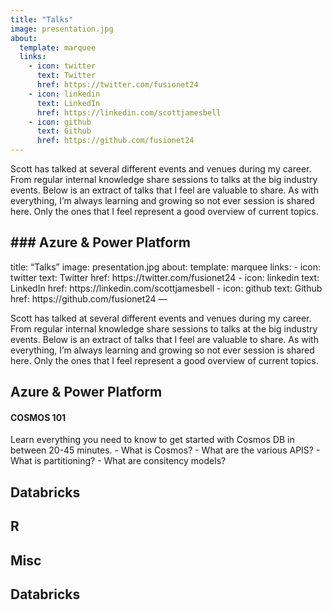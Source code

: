 ---
title: "Talks"
image: presentation.jpg
about:
  template: marquee
  links:
    - icon: twitter
      text: Twitter
      href: https://twitter.com/fusionet24
    - icon: linkedin
      text: LinkedIn
      href: https://linkedin.com/scottjamesbell
    - icon: github
      text: Github
      href: https://github.com/fusionet24
---

Scott has talked at several different events and venues during my career. From regular internal knowledge share sessions to talks at the big industry events. Below is an extract of talks that I feel are valuable to share. As with everything, I'm always learning and growing so not ever session is shared here. Only the ones that I feel represent a good overview of current topics.

### Azure & Power Platform
---
title: "Talks"
image: presentation.jpg
about:
  template: marquee
  links:
    - icon: twitter
      text: Twitter
      href: https://twitter.com/fusionet24
    - icon: linkedin
      text: LinkedIn
      href: https://linkedin.com/scottjamesbell
    - icon: github
      text: Github
      href: https://github.com/fusionet24
---

Scott has talked at several different events and venues during my career. From regular internal knowledge share sessions to talks at the big industry events. Below is an extract of talks that I feel are valuable to share. As with everything, I'm always learning and growing so not ever session is shared here. Only the ones that I feel represent a good overview of current topics.

## Azure & Power Platform

#### COSMOS 101
Learn everything you need to know to get started with Cosmos DB in between 20-45 minutes.
- What is Cosmos?
- What are the various APIS?
- What is partitioning?
- What are consitency models?

## Databricks

## R

## Misc

## Databricks

